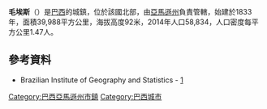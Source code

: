 {{coord|03|23|01|S|57|43|07|W|scale:30000|display=title}}

'''毛埃斯'''（{{lang-pt|Maués}}）是[[巴西|巴西]]的城鎮，位於該國北部，由[[亞馬遜州_(巴西)|亞馬遜州]]負責管轄，始建於1833年，面積39,988平方公里，海拔高度92米，2014年人口58,834，人口密度每平方公里1.47人。

==參考資料==
*Brazilian Institute of Geography and Statistics - [https://web.archive.org/web/20080611000000/http://www.ibge.gov.br/cidadesat/default.php]

{{Brazil-geo-stub}}
{{巴西亞馬遜州市鎮}}

[[Category:巴西亞馬遜州市鎮|Category:巴西亞馬遜州市鎮]]
[[Category:巴西城市|Category:巴西城市]]